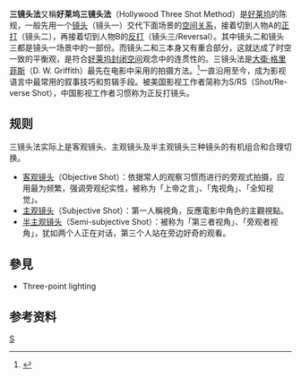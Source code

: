 {{Orphan|time=2016-12-20T11:14:17+00:00}}

'''三镜头法'''又稱'''好莱坞三镜头法'''（Hollywood Three Shot Method）是[[好莱坞|好莱坞]]的陈规，一般先用一个[[镜头|镜头]]（镜头一）交代下面场景的[[空间关系|空间关系]]，接着切到人物A的[[正反打|正打]]（镜头二），再接着切到人物B的[[正反打|反打]]（镜头三/Reversal）。其中镜头二和镜头三都是镜头一场景中的一部份。而镜头二和三本身又有重合部分，这就达成了时空一致的平衡观，是符合[[好莱坞|好莱坞]][[封闭空间|封闭空间]]观念中的连贯性的。三镜头法是[[大衛·格里菲斯|大衛·格里菲斯]]（D. W. Griffith）最先在电影中采用的拍摄方法。<ref>{{Cite web |url=http://www.qikan.com.cn/Article/whyy/whyy201210/whyy201210104.html |title=論好萊塢三鏡法與海派電影的景別創作—《文藝生活‧文海藝苑》—2012年第10期—龍源期刊網 |accessdate=2016-05-18 |archive-date=2016-05-18 |archive-url=https://archive.is/20160518031529/http://www.qikan.com.cn/Article/whyy/whyy201210/whyy201210104.html |dead-url=no }}</ref>一直沿用至今，成为影视语言中最常用的叙事技巧和剪辑手段。被美国影视工作者简称为S/RS（Shot/Re-verse Shot），中国影视工作者习惯称为正反打镜头。

==规则==
三镜头法实际上是客观镜头、主观镜头及半主观镜头三种镜头的有机组合和合理切换。
*[[客观镜头|客观镜头]]（Objective Shot）：依据常人的观察习惯而进行的旁观式拍摄，应用最为频繁，强调旁观纪实性，被称为「上帝之言」、「鬼视角」、「全知视觉」。
*[[主观镜头|主观镜头]]（Subjective Shot）：第一人稱視角，反應電影中角色的主觀視點。
*[[半主观镜头|半主观镜头]]（Semi-subjective Shot）：被称为「第三者视角」、「旁观者视角」，犹如两个人正在对话，第三个人站在旁边好奇的观看。

== 參見 ==
*Three-point lighting

==参考资料==
{{Reflist}}

[[Category:电影技术|S]]